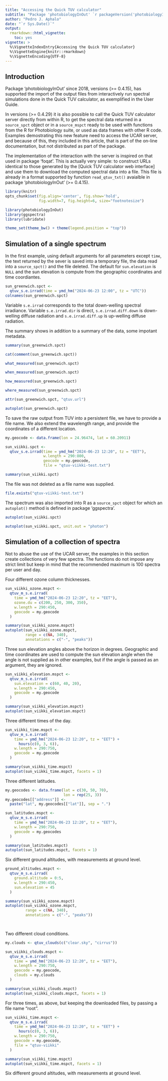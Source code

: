 ```yaml
---
title: "Accessing the Quick TUV calculator"
subtitle: "Package 'photobiologyInOut' `r packageVersion('photobiologyInOut')` "
author: "Pedro J. Aphalo"
date: "`r Sys.Date()`"
output: 
  rmarkdown::html_vignette:
    toc: yes
vignette: >
  %\VignetteIndexEntry{Accessing the Quick TUV calculator}
  %\VignetteEngine{knitr::rmarkdown}
  %\VignetteEncoding{UTF-8}
---
```


## Introduction

Package 'photobiologyInOut' since 2018, versions (>= 0.4.15), has supported the
import of the output files from interactively run spectral simulations done in
the Quick TUV calculator, as exemplified in the User Guide. 

In versions (>= 0.4.29) it is also possible to call the Quick TUV calculator
server directly from within R, to get the spectral data returned in a
`source_spct` object or in  a `source_mspct` ready to be used with functions
from the R for Photobiology suite, or used as data frames with other R code.
Examples demostrating this new feature need to access the UCAR server, and
because of this, they included in this article, that is part of the on-line
documentation, but not distributed as part of the package.

The implementation of the interaction with the server is inspired on that used
in package 'foqat'. This is actually very simple: to construct URLs identical to
those generated by the [Quick TUV calculator web interface] and use them to
download the computed spectral data into a file. This file is already in a
format supported by function `read_qtuv_txt()` avaialble in package
'photobiologyInOut' (>= 0.4.15).

```r
library(knitr)
opts_chunk$set(fig.align='center', fig.show='hold',
               fig.width=7, fig.height=6, size="footnotesize")
```

```r
library(photobiologyInOut)
library(ggspectra)
library(lubridate)

theme_set(theme_bw() + theme(legend.position = "top"))
```

## Simulation of a single spectrum

In the first example, using default arguments for all parameters except `time`,
the text returned by the sever is saved into a temporary file, the data read
into a `source_spct()` and the file deleted. The default for `sun.elevation` is
`NULL` and the sun elevation is compute from the geographic coordinates and time
coordiantes.

```r
sun_greenwich.spct <- 
  qtuv_s.e.irrad(time = ymd_hm("2024-06-23 12:00", tz = "UTC"))
colnames(sun_greenwich.spct)
```

Variable `s.e.irrad` corresponds to the total down-welling spectral irradiance. Variable `s.e.irrad.dir` is direct, `s.e.irrad.diff.down` is down-welling diffuse radiation and `s.e.irrad.diff.up` is up-welling diffuse radiation.
 
The summary shows in addition to a summary of the data, some impotant metadata. 

```r
summary(sun_greenwich.spct)
```

```r
cat(comment(sun_greenwich.spct))
```

```r
what_measured(sun_greenwich.spct)
```

```r
when_measured(sun_greenwich.spct)
```

```r
how_measured(sun_greenwich.spct)
```

```r
where_measured(sun_greenwich.spct)
```

```r
attr(sun_greenwich.spct, "qtuv.url")
```

```r
autoplot(sun_greenwich.spct)
```

To save the raw output from TUV into a persistent file, we have to provide a file name. We also extend the wavelength range, and provide the coordinates of a different location.

```r
my.geocode <- data.frame(lon = 24.96474, lat = 60.20911)
```

```r
sun_viikki.spct <- 
  qtuv_s.e.irrad(time = ymd_hm("2024-06-23 12:20", tz = "EET"),
                 w.length = 290:800,
                 geocode = my.geocode,
                 file = "qtuv-viikki-test.txt")

summary(sun_viikki.spct)
```

The file was not deleted as a file name was supplied.

```r
file.exists("qtuv-viikki-test.txt")
```

The spectrum was also imported into R as a `source_spct` object for which
an `autoplot()` method is defined in package 'ggspectra'.

```r
autoplot(sun_viikki.spct)
```

```r
autoplot(sun_viikki.spct, unit.out = "photon")
```

## Simulation of a collection of spectra

Not to abuse the use of the UCAR server, the examples in this section create collections of very few spectra. The functions do not impose any strict limit but keep in mind that the recommended maximum is 100 spectra per user and day.

Four different ozone column thicknesses.

```r
sun_viikki_ozone.mspct <- 
  qtuv_m_s.e.irrad(
    time = ymd_hm("2024-06-23 12:20", tz = "EET"),
    ozone.du = c(200, 250, 300, 350),
    w.length = 290:450,
    geocode = my.geocode
  )

summary(sun_viikki_ozone.mspct)
autoplot(sun_viikki_ozone.mspct, 
         range = c(NA, 340), 
         annotations = c("-", "peaks"))
```

Three sun elevation angles above the horizon in degrees. Geographic and time
coordinates are used to compute the sun elevation angle when the angle is not
supplied as in other examples, but if the angle is passed as an argument, they
are ignored.

```r
sun_viikki_elevation.mspct <- 
  qtuv_m_s.e.irrad(
    sun.elevation = c(60, 40, 20),
    w.length = 290:450,
    geocode = my.geocode
  )

summary(sun_viikki_elevation.mspct)
autoplot(sun_viikki_elevation.mspct)
```

Three different times of the day.

```r
sun_viikki_time.mspct <- 
  qtuv_m_s.e.irrad(
    time = ymd_hm("2024-06-23 12:20", tz = "EET") +
      hours(c(0, 3, 6)),
    w.length = 290:750,
    geocode = my.geocode
  )

summary(sun_viikki_time.mspct)
autoplot(sun_viikki_time.mspct, facets = 1)
```

Three different latitudes.

```r
my.geocodes <- data.frame(lat = c(30, 50, 70),
                          lon = rep(25, 3))
my.geocodes[["address"]] <- 
  paste("lat", my.geocodes[["lat"]], sep = ".")
```

```r
sun_latitudes.mspct <- 
  qtuv_m_s.e.irrad(
    time = ymd_hm("2024-06-23 12:20", tz = "EET"),
    w.length = 290:750,
    geocode = my.geocodes
  )

summary(sun_latitudes.mspct)
autoplot(sun_latitudes.mspct, facets = 1)
```

Six different ground altitudes, with measurements at ground level.

```r
ground_altitudes.mspct <-
  qtuv_m_s.e.irrad(
    ground.altitude = 0:5,
    w.length = 290:450,
    sun.elevation = 45
  )

summary(sun_viikki_ozone.mspct)
autoplot(sun_viikki_ozone.mspct, 
         range = c(NA, 340), 
         annotations = c("-", "peaks"))

  
```

Two different cloud conditions.

```r
my.clouds <- qtuv_clouds(c("clear.sky", "cirrus"))
```

```r
sun_viikki_clouds.mspct <- 
  qtuv_m_s.e.irrad(
    time = ymd_hm("2024-06-23 12:20", tz = "EET"),
    w.length = 290:750,
    geocode = my.geocode,
    clouds = my.clouds
  )

summary(sun_viikki_clouds.mspct)
autoplot(sun_viikki_clouds.mspct, facets = 1)
```

For three times, as above, but keeping the downloaded files, by passing a file name "root".

```r
sun_viikki_time.mspct <- 
  qtuv_m_s.e.irrad(
    time = ymd_hm("2024-06-23 12:20", tz = "EET") +
      hours(c(0, 3, 6)),
    w.length = 290:750,
    geocode = my.geocode,
    file = "qtuv-viikki"
  )

summary(sun_viikki_time.mspct)
autoplot(sun_viikki_time.mspct, facets = 1)
```

Six different ground altitudes, with measurements at ground level.

```r

```


